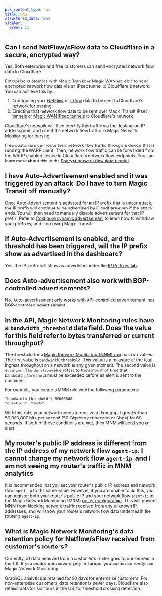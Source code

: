 ```yaml
---
pcx_content_type: faq
title: FAQ
structured_data: true
sidebar:
  order: 11
---
```


## Can I send NetFlow/sFlow data to Cloudflare in a secure, encrypted way?

Yes. Both enterprise and free customers can send encrypted network flow data to Cloudflare.

Enterprise customers with Magic Transit or Magic WAN are able to send encrypted network flow data via an IPsec tunnel to Cloudflare's network. You can achieve this by:

1. Configuring your [NetFlow](/magic-network-monitoring/routers/netflow-ipfix-config/) or [sFlow](/magic-network-monitoring/routers/sflow-config/) data to be sent to Cloudflare's network for parsing.
2. Directing that network flow data to be sent over [Magic Transit IPsec tunnels](/magic-transit/how-to/configure-tunnels/) or [Magic WAN IPsec tunnels](/magic-wan/configuration/manually/how-to/configure-tunnels/) to Cloudflare's network.

Cloudflare's network will then identify this traffic via the destination IP address/port, and direct the network flow traffic to Magic Network Monitoring for parsing.

Free customers can route their network flow traffic through a device that is running the WARP client. Then, network flow traffic can be forwarded from the WARP enabled device to Cloudflare's network flow endpoints. You can learn more about this in the [Encrypt network flow data tutorial](/magic-network-monitoring/tutorials/encrypt-network-flow-data).

## I have Auto-Advertisement enabled and it was triggered by an attack. Do I have to turn Magic Transit off manually?

Once Auto-Advertisement is activated for an IP prefix that is under attack, the IP prefix will continue to be advertised by Cloudflare even if the attack ends. You will then need to manually disable advertisement for that IP prefix. Refer to [Configure dynamic advertisement](/byoip/concepts/dynamic-advertisement/best-practices/#configure-dynamic-advertisement) to learn how to withdraw your prefixes, and stop using Magic Transit.

## If Auto-Advertisement is enabled, and the threshold has been triggered, will the IP prefix show as advertised in the dashboard?

Yes, the IP prefix will show as advertised under the [IP Prefixes tab](/byoip/concepts/dynamic-advertisement/best-practices/#configure-dynamic-advertisement).

## Does Auto-advertisement also work with BGP-controlled advertisements?

No. Auto-advertisement only works with API-controlled advertisement, not BGP-controlled advertisement.

## In the API, Magic Network Monitoring rules have a `bandwidth_threshold` data field. Does the value for this field refer to bytes transferred or current throughput?

The threshold for a [Magic Network Monitoring (MNM) rule](/api/resources/magic_network_monitoring/subresources/rules/methods/list/) has two values. The first value is `bandwidth_threshold`. This value is a measure of the total ingress throughput on a network at any given moment. The second value is `duration`. The `duration`value refers to the amount of time that `bandwidth_threshold` must be exceeded before an alert is sent to the customer.

For example, you create a MNM rule with the following parameters:

```txt
"bandwidth_threshold": 50000000
"duration": "1m0s"
```

With this rule, your network needs to receive a throughput greater than 50,000,000 bits per second (50 Gigabits per second or Gbps) for 60 seconds. If both of these conditions are met, then MNM will send you an alert.

## My router's public IP address is different from the IP address of my network flow `agent-ip`. I cannot change my network flow `agent-ip`, and I am not seeing my router's traffic in MNM analytics

It is recommended that you set your router's public IP address and network flow `agent-ip` to the same value. However, if you are unable to do this, you can register both your router's public IP and your network flow `agent-ip` in the Magic Network Monitoring (MNM) [router configuration](/magic-network-monitoring/get-started/). This will prevent MNM from blocking network traffic received from any unknown IP addresses, and will show your router's network flow data underneath the router's `agent-ip`.

## What is Magic Network Monitoring's data retention policy for Netflow/sFlow received from customer's routers?

Currently, all data received from a customer's router goes to our servers in the US. If you enable data sovereignty in Europe, you cannot currently use Magic Network Monitoring.

GraphQL analytics is retained for 90 days for enterprise customers. For non-enterprise customers, data retention is seven days. Cloudflare also retains data for six hours in the US, for threshold crossing detection.
